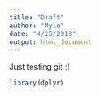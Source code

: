 ```yaml
---
title: "Draft"
author: "Mylo"
date: "4/25/2018"
output: html_document
---
```


Just testing git :)
```r
library(dplyr)
```

